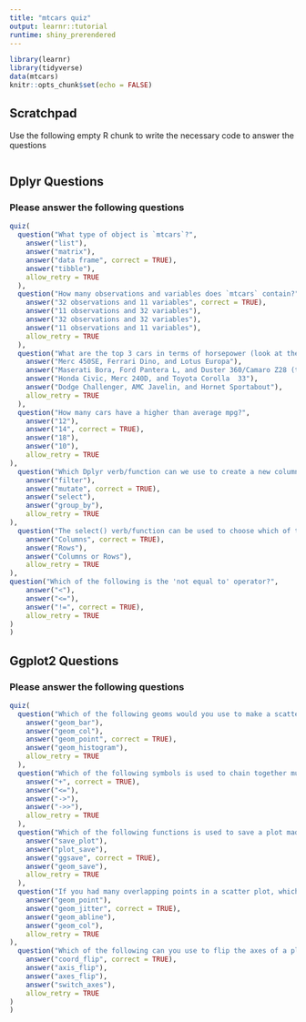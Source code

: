 ```yaml
---
title: "mtcars quiz"
output: learnr::tutorial
runtime: shiny_prerendered
---
```


```r
library(learnr)
library(tidyverse)
data(mtcars)
knitr::opts_chunk$set(echo = FALSE)
```


## Scratchpad

Use the following empty R chunk to write the necessary code to answer the questions 

```r


```

## Dplyr Questions

### Please answer the following questions

```r
quiz(
  question("What type of object is `mtcars`?",
    answer("list"),
    answer("matrix"),
    answer("data frame", correct = TRUE),
    answer("tibble"),
    allow_retry = TRUE
  ),
  question("How many observations and variables does `mtcars` contain?",
    answer("32 observations and 11 variables", correct = TRUE),
    answer("11 observations and 32 variables"),
    answer("32 observations and 32 variables"),
    answer("11 observations and 11 variables"),
    allow_retry = TRUE
  ),
  question("What are the top 3 cars in terms of horsepower (look at the `hp` variable)?",
    answer("Merc 450SE, Ferrari Dino, and Lotus Europa"),
    answer("Maserati Bora, Ford Pantera L, and Duster 360/Camaro Z28 (tied)", correct = TRUE),
    answer("Honda Civic, Merc 240D, and Toyota Corolla	33"),
    answer("Dodge Challenger, AMC Javelin, and Hornet Sportabout"),
    allow_retry = TRUE
  ),
  question("How many cars have a higher than average mpg?",
    answer("12"),       
    answer("14", correct = TRUE),
    answer("18"),
    answer("10"),
    allow_retry = TRUE
),
  question("Which Dplyr verb/function can we use to create a new column?",
    answer("filter"),       
    answer("mutate", correct = TRUE),
    answer("select"),
    answer("group_by"),
    allow_retry = TRUE
),
  question("The select() verb/function can be used to choose which of the following?",
    answer("Columns", correct = TRUE),       
    answer("Rows"),
    answer("Columns or Rows"),
    allow_retry = TRUE
),
question("Which of the following is the 'not equal to' operator?",
    answer("<"),       
    answer("<="),
    answer("!=", correct = TRUE),
    allow_retry = TRUE
)
)
```

## Ggplot2 Questions

### Please answer the following questions
```r
quiz(
  question("Which of the following geoms would you use to make a scatter plot?",
    answer("geom_bar"),
    answer("geom_col"),
    answer("geom_point", correct = TRUE),
    answer("geom_histogram"),
    allow_retry = TRUE
  ),
  question("Which of the following symbols is used to chain together multiple lines of ggplot2 code?",
    answer("+", correct = TRUE),
    answer("<="),
    answer("->"),
    answer("->>"),
    allow_retry = TRUE
  ),
  question("Which of the following functions is used to save a plot made using ggplot2?",
    answer("save_plot"),
    answer("plot_save"),
    answer("ggsave", correct = TRUE),
    answer("geom_save"),
    allow_retry = TRUE
  ),
  question("If you had many overlapping points in a scatter plot, which of the following geoms would you use to improve your plot?",
    answer("geom_point"),       
    answer("geom_jitter", correct = TRUE),
    answer("geom_abline"),
    answer("geom_col"),
    allow_retry = TRUE
),
  question("Which of the following can you use to flip the axes of a plot?",
    answer("coord_flip", correct = TRUE),       
    answer("axis_flip"),
    answer("axes_flip"),
    answer("switch_axes"),
    allow_retry = TRUE
)
)
```

